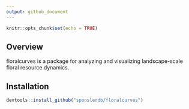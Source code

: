 ```yaml
---
output: github_document
---
```


```r
knitr::opts_chunk$set(echo = TRUE)
```

## Overview

floralcurves is a package for analyzing and visualizing landscape-scale floral resource dynamics.  

## Installation

```r
devtools::install_github("sponslerdb/floralcurves")
```
